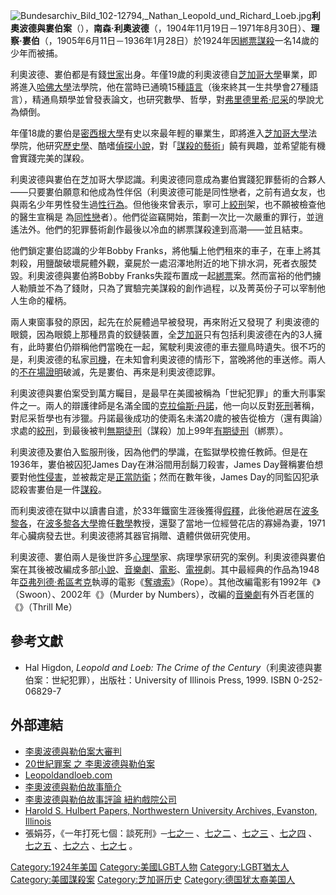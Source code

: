{{NoteTA
|1=zh:达罗; zh-hans:达罗; zh-tw:丹諾; zh-hk:丹諾;
|2=zh-cn:阿尔弗雷德·希区柯克;zh-sg:阿尔弗雷德·希区柯克;zh-hk:亞弗列·希治閣;zh-mo:亞弗列·希治閣;zh-tw:亞佛烈德·希區考克;zh:亞弗列德·希區考克;
}}
[[File:Bundesarchiv_Bild_102-12794,_Nathan_Leopold_und_Richard_Loeb.jpg|thumb]]'''利奧波德與婁伯案'''（'''{{lang|en|Leopold and Loeb}}'''），'''南森·利奧波德'''（'''{{lang|en|Nathan Freudenthal Leopold, Jr.}}'''，1904年11月19日－1971年8月30日）、'''理察·婁伯'''（'''{{lang|en|Richard A. Loeb}}'''，1905年6月11日－1936年1月28日）於1924年因[[綁票|綁票]][[謀殺|謀殺]]一名14歲的少年而被捕。

利奧波德、婁伯都是有錢[[世家|世家]]出身。年僅19歲的利奧波德自[[芝加哥大學|芝加哥大學]]畢業，即將進入[[哈佛大學|哈佛大學]]法學院，他在當時已通曉15種[[語言|語言]]（後來終其一生共學會27種語言），精通鳥類學並曾發表論文，也研究數學、哲學，對[[弗里德里希·尼采|弗里德里希·尼采]]的學說尤為傾倒。

年僅18歲的婁伯是[[密西根大學|密西根大學]]有史以來最年輕的畢業生，即將進入[[芝加哥大學|芝加哥大學]]法學院，他研究[[歷史學|歷史學]]、酷嗜[[偵探小說|偵探小說]]，對「[[謀殺的藝術|謀殺的藝術]]」饒有興趣，並希望能有機會實踐完美的謀殺。

利奧波德與婁伯在芝加哥大學認識。利奧波德同意成為婁伯實踐犯罪藝術的合夥人——只要婁伯願意和他成為性伴侶（利奧波德可能是同性戀者，之前有過女友，也與兩名少年男性發生過[[性行為|性行為]]。但他後來曾表示，寧可上[[絞刑|絞刑]]架，也不願被檢查他的醫生宣稱是
為[[同性戀|同性戀]]者）。他們從盜竊開始，策劃一次比一次嚴重的罪行，並逍遙法外。他們的犯罪藝術創作最後以冷血的綁票謀殺達到高潮——並且結束。

他們鎖定婁伯認識的少年Bobby Franks，將他騙上他們租來的車子，在車上將其刺殺，用鹽酸破壞屍體外觀，棄屍於一處沼澤地附近的地下排水洞，死者衣服焚毀。利奧波德與婁伯將Bobby Franks失蹤布置成一起[[綁票|綁票]]案。然而富裕的他們擄人勒贖並不為了錢財，只為了實驗完美謀殺的創作過程，以及菁英份子可以宰制他人生命的權柄。

兩人東窗事發的原因，起先在於屍體過早被發現，再來附近又發現了
利奧波德的眼鏡，因為眼鏡上那種昂貴的鉸鏈裝置，全[[芝加哥|芝加哥]]只有包括利奧波德在內的3人擁有，此時婁伯仍辯稱他們當晚在一起，駕駛利奧波德的車去獵鳥時遺失。很不巧的是，利奧波德的私家[[司機|司機]]，在未知會利奧波德的情形下，當晚將他的車送修。兩人的[[不在場證明|不在場證明]]破滅，先是婁伯、再來是利奧波德認罪。

利奧波德與婁伯案受到萬方矚目，是最早在美國被稱為「世紀犯罪」的重大刑事案件之一。兩人的辯護律師是名滿全國的[[克拉倫斯·丹諾|克拉倫斯·丹諾]]，他一向以反對[[死刑|死刑]]著稱，對尼采哲學也有涉獵。丹諾最後成功的使兩名未滿20歲的被告從檢方（還有輿論）求處的[[絞刑|絞刑]]，到最後被判[[無期徒刑|無期徒刑]]（謀殺）加上99年[[有期徒刑|有期徒刑]]（綁票）。

利奧波德及婁伯入監服刑後，因為他們的學識，在監獄學校擔任教師。但是在1936年，婁伯被囚犯James Day在淋浴間用刮鬍刀殺害，James Day聲稱婁伯想要對他[[性侵害|性侵害]]，並被裁定是[[正當防衛|正當防衛]]；然而在數年後，James Day的同監囚犯承認殺害婁伯是一件[[謀殺|謀殺]]。

而利奧波德在獄中以讀書自遣，於33年鐵窗生涯後獲得[[假釋|假釋]]，此後他避居在[[波多黎各|波多黎各]]，在[[波多黎各大學|波多黎各大學]]擔任[[數學|數學]]教授，還娶了當地一位經營花店的寡婦為妻，1971年心臟病發去世。利奧波德將其器官捐贈、遺體供做研究使用。

利奧波德、婁伯兩人是後世許多[[心理學|心理學]]家、病理學家研究的案例。利奧波德與婁伯案在其後被改編成多部[[小說|小說]]、[[音樂劇|音樂劇]]、[[電影|電影]]、[[電視|電視]]劇。其中最經典的作品為1948年[[亞弗列德·希區考克|亞弗列德·希區考克]]執導的電影《[[奪魂索|奪魂索]]》（Rope）。其他改編電影有1992年《{{le|情迷意亂|Swoon_(film)}}》（Swoon）、2002年《{{le|拿命線索|Murder by Numbers}}》（Murder by Numbers），改編的[[音樂劇|音樂劇]]有外百老匯的《{{le|令我顫慄|Thrill Me}}》（Thrill Me）

== 參考文獻 ==
* Hal Higdon, ''Leopold and Loeb: The Crime of the Century''（利奧波德與婁伯案：世紀犯罪），出版社：University of Illinois Press, 1999. ISBN 0-252-06829-7

== 外部連結 ==
* [https://web.archive.org/web/20110209114409/http://www.law.umkc.edu/faculty/projects/ftrials/leoploeb/LEOPOLD.HTM 李奧波德與勒伯案大審判]
* [https://web.archive.org/web/20021201081033/http://crimelibrary.com/loeb/loeb/loebmain.htm 20世紀罪案 之 李奧波德與勒伯案]
* [http://www.leopoldandloeb.com Leopoldandloeb.com] {{Wayback|url=http://www.leopoldandloeb.com/ |date=20090118234427 }}
* [http://www.thrillmethemusical.com 李奧波德與勒伯故事簡介] {{Wayback|url=http://www.thrillmethemusical.com/ |date=20210126031041 }}
* [https://web.archive.org/web/20051124204759/http://www.yorktheatre.org/ThrillReview.htm 李奧波德與勒伯故事評論 紐約戲院公司]
* [http://www.library.northwestern.edu/archives/findingaids/harold_hulbert.pdf Harold S. Hulbert Papers, Northwestern University Archives, Evanston, Illinois] {{Wayback|url=http://www.library.northwestern.edu/archives/findingaids/harold_hulbert.pdf |date=20100611174808 }}
* 張娟芬，《一年打死七個：談死刑》─[http://cleanfor2months.blogspot.com/2005/08/blog-post_08.html 七之一] {{Wayback|url=http://cleanfor2months.blogspot.com/2005/08/blog-post_08.html |date=20190820124321 }}、[http://cleanfor2months.blogspot.com/2005/08/blog-post_09.html 七之二] {{Wayback|url=http://cleanfor2months.blogspot.com/2005/08/blog-post_09.html |date=20190822223607 }}、[http://cleanfor2months.blogspot.com/2005/08/blog-post_10.html 七之三] {{Wayback|url=http://cleanfor2months.blogspot.com/2005/08/blog-post_10.html |date=20190823072829 }}、[http://cleanfor2months.blogspot.com/2005/08/blog-post_11.html 七之四] {{Wayback|url=http://cleanfor2months.blogspot.com/2005/08/blog-post_11.html |date=20190820123258 }}、[http://cleanfor2months.blogspot.com/2005/08/blog-post_12.html 七之五] {{Wayback|url=http://cleanfor2months.blogspot.com/2005/08/blog-post_12.html |date=20190822230922 }}、[http://cleanfor2months.blogspot.com/2005/08/blog-post_13.html 七之六] {{Wayback|url=http://cleanfor2months.blogspot.com/2005/08/blog-post_13.html |date=20190822200421 }}、[http://cleanfor2months.blogspot.com/2005/08/blog-post_112395258173976947.html 七之七] {{Wayback|url=http://cleanfor2months.blogspot.com/2005/08/blog-post_112395258173976947.html |date=20190819100447 }}。

{{DEFAULTSORT:Leopold and Loeb}}
[[Category:1924年美国|Category:1924年美国]]
[[Category:美國LGBT人物|Category:美國LGBT人物]]
[[Category:LGBT猶太人|Category:LGBT猶太人]]
[[Category:美國謀殺案|Category:美國謀殺案]]
[[Category:芝加哥历史|Category:芝加哥历史]]
[[Category:德国犹太裔美国人|Category:德国犹太裔美国人]]
